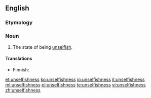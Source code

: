 ==English==

===Etymology===
{{suffix|unselfish|ness|lang=en}}

===Noun===
{{en-noun|-}}

# The state of being [[unselfish]].

====Translations====
{{trans-top|the state of being unselfish}}
* Finnish: {{t|fi|epäitsekkyys}}
{{trans-mid}}
{{trans-bottom}}

[[et:unselfishness]]
[[ko:unselfishness]]
[[io:unselfishness]]
[[it:unselfishness]]
[[ml:unselfishness]]
[[pl:unselfishness]]
[[te:unselfishness]]
[[vi:unselfishness]]
[[zh:unselfishness]]